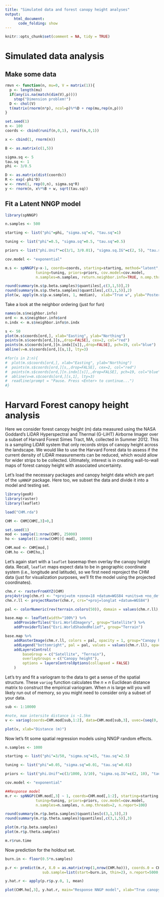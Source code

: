 ```yaml
---
title: "Simulated data and forest canopy height analyses"
output: 
    html_document:
      code_folding: show
---
```


```r
knitr::opts_chunk$set(comment = NA, tidy = TRUE)
```


# Simulated data analysis

## Make some data
```r
rmvn <- function(n, mu=0, V = matrix(1)){
  p <- length(mu)
  if(any(is.na(match(dim(V),p))))
    stop("Dimension problem!")
  D <- chol(V)
  t(matrix(rnorm(n*p), ncol=p)%*%D + rep(mu,rep(n,p)))
}

set.seed(1)
n <- 100
coords <- cbind(runif(n,0,1), runif(n,0,1))

x <- cbind(1, rnorm(n))

B <- as.matrix(c(1,5))

sigma.sq <- 5
tau.sq <- 1
phi <- 3/0.5

D <- as.matrix(dist(coords))
R <- exp(-phi*D)
w <- rmvn(1, rep(0,n), sigma.sq*R)
y <- rnorm(n, x%*%B + w, sqrt(tau.sq))
```

## Fit a Latent NNGP model
```r
library(spNNGP)

n.samples <- 500

starting <- list("phi"=phi, "sigma.sq"=5, "tau.sq"=1)

tuning <- list("phi"=0.5, "sigma.sq"=0.5, "tau.sq"=0.5)

priors <- list("phi.Unif"=c(3/1, 3/0.01), "sigma.sq.IG"=c(2, 5), "tau.sq.IG"=c(2, 1))

cov.model <- "exponential"

m.s <- spNNGP(y~x-1, coords=coords, starting=starting, method="latent", n.neighbors=5,
              tuning=tuning, priors=priors, cov.model=cov.model,
              n.samples=n.samples, return.neighbor.info=TRUE, n.omp.threads=2)

round(summary(m.s$p.beta.samples)$quantiles[,c(3,1,5)],2)
round(summary(m.s$p.theta.samples)$quantiles[,c(3,1,5)],2)
plot(w, apply(m.s$p.w.samples, 1, median),  xlab="True w", ylab="Posterior median w")
```

Take a look at the neighbor ordering (just for fun)
```r
names(m.s$neighbor.info)
ord <- m.s$neighbor.info$ord
n.indx <- m.s$neighbor.info$n.indx

s <- 50
plot(m.s$coords[ord,], xlab="Easting", ylab="Northing")
points(m.s$coords[ord,][s,,drop=FALSE], cex=2, col="red")
points(m.s$coords[ord,][n.indx[[s]],,drop=FALSE], pch=19, col="blue")
abline(v=m.s$coords[ord,][s,1], lty=3)

#for(s in 2:n){
#  plot(m.s$coords[ord,], xlab="Easting", ylab="Northing")
#  points(m.s$coords[ord,][s,,drop=FALSE], cex=2, col="red")
#  points(m.s$coords[ord,][n.indx[[s]],,drop=FALSE], pch=19, col="blue")
#  abline(v=m.s$coords[ord,][s,1], lty=3)
#  readline(prompt = "Pause. Press <Enter> to continue...")
#}

```

# Harvard Forest canopy height analysis

Here we consider forest canopy height (m) data measured using the NASA Goddard's LiDAR Hyperspectral and Thermal (G-LiHT) Airborne Imager over a subset of Harvard Forest Simes Tract, MA, collected in Summer 2012. This is a sampling LiDAR system that only records strips of canopy height across the landscape. We would like to use the Harvard Forest data to assess if the current density of LiDAR measurements can be reduced, which would allow for wider strips to be collected. Ultimately, interest is in creating wall-to-wall maps of forest canopy height with associated uncertainty.

Let's load the necessary packages and canopy height data which are part of the `spNNGP` package. Here too, we subset the data and divide it into a model and testing set.
```r
library(geoR)
library(raster)
library(leaflet)

load("CHM.rda")

CHM <- CHM[CHM[,3]>0,]

set.seed(1)
mod <- sample(1:nrow(CHM), 25000)
ho <- sample((1:nrow(CHM))[-mod], 10000)

CHM.mod <- CHM[mod,]
CHM.ho <- CHM[ho,]
```

Let's again start with a `leaflet` basemap then overlay the canopy height data. Recall, `leaflet` maps expect data to be in geographic coordinate system (i.e., longitude and latitude), so we first need reproject the CHM data (just for visualization purposes, we'll fit the model using the projected coordinates).

```r
chm.r <- rasterFromXYZ(CHM)
proj4string(chm.r) <- "+proj=utm +zone=18 +datum=WGS84 +units=m +no_defs +ellps=WGS84 +towgs84=0,0,0"
chm.r.ll <- projectRaster(chm.r, crs="+proj=longlat +datum=WGS84")

pal <- colorNumeric(rev(terrain.colors(50)), domain = values(chm.r.ll), na.color = "transparent")

base.map <- leaflet(width="100%") %>%
    addProviderTiles("Esri.WorldImagery", group="Satellite") %>%
    addProviderTiles("Esri.WorldShadedRelief", group="Terrain")

base.map %>%
    addRasterImage(chm.r.ll, colors = pal, opacity = 1, group="Canopy height") %>%
    addLegend("bottomright", pal = pal, values = values(chm.r.ll), opacity = 1, title = "<center>Canopy height (m)</center>") %>%
    addLayersControl(
        baseGroup = c("Satellite", "Terrain"),
        overlayGroups = c("Canopy height"),
        options = layersControlOptions(collapsed = FALSE)
    )
```

Let's try and fit a variogram to the data to get a sense of the spatial structure. These `variog` function calculates the $n\times n$ Euclidean distance matrix to construct the empirical variogram. When $n$ is large will you will likely run out of memory, so you might need to consider only a subset of your data.

```r
sub <- 1:10000

#note, max intersite distance is ~1.5km
v <- variog(coords=CHM.mod[sub,1:2], data=CHM.mod[sub,3], uvec=(seq(0, 500, length=30))) 

plot(v, xlab="Distance (m)")
```

Now let's fit some spatial regression models using NNGP random effects.
```r
n.samples <- 1000

starting <- list("phi"=3/50, "sigma.sq"=15, "tau.sq"=2.5)

tuning <- list("phi"=0.05, "sigma.sq"=0.01, "tau.sq"=0.01)

priors <- list("phi.Unif"=c(3/1000, 3/10), "sigma.sq.IG"=c(2, 10), "tau.sq.IG"=c(2, 5))

cov.model <- "exponential"

##Response model 
m.r <- spNNGP(CHM.mod[,3] ~ 1, coords=CHM.mod[,1:2], starting=starting, method="response", n.neighbors=10,
              tuning=tuning, priors=priors, cov.model=cov.model,
              n.samples=n.samples, n.omp.threads=2, n.report=100)

round(summary(m.r$p.beta.samples)$quantiles[c(3,1,5)],2)
round(summary(m.r$p.theta.samples)$quantiles[,c(3,1,5)],3)

plot(m.r$p.beta.samples)
plot(m.r$p.theta.samples)

m.r$run.time

```

Now prediction for the holdout set. 

```r
burn.in <- floor(0.5*n.samples)

p.r <- predict(m.r, X.0 = as.matrix(rep(1,nrow(CHM.ho))), coords.0 = CHM.ho[,c("x","y")],
                 sub.sample=list(start=burn.in, thin=2), n.report=5000, n.omp.threads=2)

y.hat.r <- apply(p.r$p.y.0, 1, mean)

plot(CHM.ho[,3], y.hat.r, main="Response NNGP model", xlab="True canopy height", ylab="Posterior predictive distribution mean")
```


